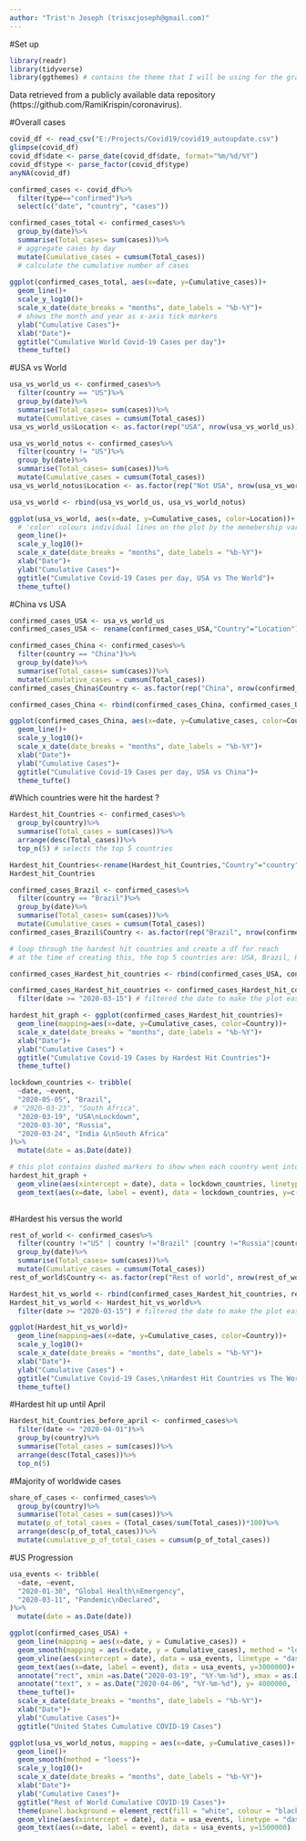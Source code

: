 ---
author: "Trist'n Joseph (trisxcjoseph@gmail.com)"
---

#Set up
```{r}
library(readr)
library(tidyverse)
library(ggthemes) # contains the theme that I will be using for the graphs

```

Data retrieved from a publicly available data repository (https://github.com/RamiKrispin/coronavirus). 

#Overall cases
```{r}

covid_df <- read_csv("E:/Projects/Covid19/covid19_autoupdate.csv")
glimpse(covid_df)
covid_df$date <- parse_date(covid_df$date, format="%m/%d/%Y")
covid_df$type <- parse_factor(covid_df$type)
anyNA(covid_df)

confirmed_cases <- covid_df%>%
  filter(type=="confirmed")%>%
  select(c("date", "country", "cases"))

confirmed_cases_total <- confirmed_cases%>%
  group_by(date)%>%
  summarise(Total_cases= sum(cases))%>% 
  # aggregate cases by day
  mutate(Cumulative_cases = cumsum(Total_cases)) 
  # calculate the cumulative number of cases
 
ggplot(confirmed_cases_total, aes(x=date, y=Cumulative_cases))+
  geom_line()+
  scale_y_log10()+
  scale_x_date(date_breaks = "months", date_labels = "%b-%Y")+ 
  # shows the month and year as x-axis tick markers
  ylab("Cumulative Cases")+
  xlab("Date")+
  ggtitle("Cumulative World Covid-19 Cases per day")+
  theme_tufte()

```

#USA vs World
```{r}

usa_vs_world_us <- confirmed_cases%>%
  filter(country == "US")%>%
  group_by(date)%>%
  summarise(Total_cases= sum(cases))%>%
  mutate(Cumulative_cases = cumsum(Total_cases))
usa_vs_world_us$Location <- as.factor(rep("USA", nrow(usa_vs_world_us))) # creates a membership variable

usa_vs_world_notus <- confirmed_cases%>%
  filter(country != "US")%>%
  group_by(date)%>%
  summarise(Total_cases= sum(cases))%>%
  mutate(Cumulative_cases = cumsum(Total_cases))
usa_vs_world_notus$Location <- as.factor(rep("Not USA", nrow(usa_vs_world_notus))) # creates a membership variable

usa_vs_world <- rbind(usa_vs_world_us, usa_vs_world_notus)

ggplot(usa_vs_world, aes(x=date, y=Cumulative_cases, color=Location))+ 
  # 'color' colours individual lines on the plot by the memebership variable
  geom_line()+
  scale_y_log10()+
  scale_x_date(date_breaks = "months", date_labels = "%b-%Y")+
  xlab("Date")+ 
  ylab("Cumulative Cases")+ 
  ggtitle("Cumulative Covid-19 Cases per day, USA vs The World")+
  theme_tufte()

```

#China vs USA
```{r}

confirmed_cases_USA <- usa_vs_world_us
confirmed_cases_USA <- rename(confirmed_cases_USA,"Country"="Location")

confirmed_cases_China <- confirmed_cases%>%
  filter(country == "China")%>%
  group_by(date)%>%
  summarise(Total_cases= sum(cases))%>%
  mutate(Cumulative_cases = cumsum(Total_cases))
confirmed_cases_China$Country <- as.factor(rep("China", nrow(confirmed_cases_China)))

confirmed_cases_China <- rbind(confirmed_cases_China, confirmed_cases_USA)

ggplot(confirmed_cases_China, aes(x=date, y=Cumulative_cases, color=Country))+
  geom_line()+
  scale_y_log10()+
  scale_x_date(date_breaks = "months", date_labels = "%b-%Y")+
  xlab("Date")+ 
  ylab("Cumulative Cases")+
  ggtitle("Cumulative Covid-19 Cases per day, USA vs China")+
  theme_tufte()

```

#Which countries were hit the hardest ?
```{r}

Hardest_hit_Countries <- confirmed_cases%>%
  group_by(country)%>%
  summarise(Total_cases = sum(cases))%>%
  arrange(desc(Total_cases))%>%
  top_n(5) # selects the top 5 countries 

Hardest_hit_Countries<-rename(Hardest_hit_Countries,"Country"="country")
Hardest_hit_Countries

confirmed_cases_Brazil <- confirmed_cases%>%
  filter(country == "Brazil")%>%
  group_by(date)%>%
  summarise(Total_cases= sum(cases))%>%
  mutate(Cumulative_cases = cumsum(Total_cases))
confirmed_cases_Brazil$Country <- as.factor(rep("Brazil", nrow(confirmed_cases_Brazil)))

# loop through the hardest hit countries and create a df for reach 
# at the time of creating this, the top 5 countries are: USA, Brazil, Russia, India & South Africa

confirmed_cases_Hardest_hit_countries <- rbind(confirmed_cases_USA, confirmed_cases_Brazil, confirmed_cases_Russia, confirmed_cases_India, confirmed_cases_SouthAfrica)

confirmed_cases_Hardest_hit_countries <- confirmed_cases_Hardest_hit_countries%>%
  filter(date >= "2020-03-15") # filtered the date to make the plot easier to read

hardest_hit_graph <- ggplot(confirmed_cases_Hardest_hit_countries)+
  geom_line(mapping=aes(x=date, y=Cumulative_cases, color=Country))+
  scale_x_date(date_breaks = "months", date_labels = "%b-%Y")+
  xlab("Date")+
  ylab("Cumulative Cases") + 
  ggtitle("Cumulative Covid-19 Cases by Hardest Hit Countries")+
  theme_tufte()

lockdown_countries <- tribble(
  ~date, ~event, 
  "2020-05-05", "Brazil",
 # "2020-03-23", "South Africa",
  "2020-03-19", "USA\nLockdown",
  "2020-03-30", "Russia",
  "2020-03-24", "India &\nSouth Africa"
)%>%
  mutate(date = as.Date(date))

# this plot contains dashed markers to show when each country went into lockdown 
hardest_hit_graph + 
  geom_vline(aes(xintercept = date), data = lockdown_countries, linetype = "dashed")+
  geom_text(aes(x=date, label = event), data = lockdown_countries, y=c(6000000, 1000000, 5000000, 3000000)) 
  
```

#Hardest his versus the world
```{r}

rest_of_world <- confirmed_cases%>%
  filter(country !="US" | country !="Brazil" |country !="Russia"|country !="India"|country !="South Africa"| country !="China")%>%
  group_by(date)%>%
  summarise(Total_cases= sum(cases))%>%
  mutate(Cumulative_cases = cumsum(Total_cases))
rest_of_world$Country <- as.factor(rep("Rest of world", nrow(rest_of_world)))

Hardest_hit_vs_world <- rbind(confirmed_cases_Hardest_hit_countries, rest_of_world)
Hardest_hit_vs_world <- Hardest_hit_vs_world%>%
  filter(date >= "2020-03-15") # filtered the date to make the plot easier to read

ggplot(Hardest_hit_vs_world)+
  geom_line(mapping=aes(x=date, y=Cumulative_cases, color=Country))+
  scale_y_log10()+
  scale_x_date(date_breaks = "months", date_labels = "%b-%Y")+
  xlab("Date")+
  ylab("Cumulative Cases") + 
  ggtitle("Cumulative Covid-19 Cases,\nHardest Hit Countries vs The World")+
  theme_tufte()

```

#Hardest hit up until April
```{r}

Hardest_hit_Countries_before_april <- confirmed_cases%>%
  filter(date <= "2020-04-01")%>%
  group_by(country)%>%
  summarise(Total_cases = sum(cases))%>%
  arrange(desc(Total_cases))%>%
  top_n(5)

```


#Majority of worldwide cases
```{r}

share_of_cases <- confirmed_cases%>%
  group_by(country)%>%
  summarise(Total_cases = sum(cases))%>%
  mutate(p_of_total_cases = (Total_cases/sum(Total_cases))*100)%>%
  arrange(desc(p_of_total_cases))%>%
  mutate(cumulative_p_of_total_cases = cumsum(p_of_total_cases))


```

#US Progression 
```{r}

usa_events <- tribble(
  ~date, ~event, 
  "2020-01-30", "Global Health\nEmergency", 
  "2020-03-11", "Pandemic\nDeclared",
)%>%
  mutate(date = as.Date(date))

ggplot(confirmed_cases_USA) +
  geom_line(mapping = aes(x=date, y = Cumulative_cases)) +
  geom_smooth(mapping = aes(x=date, y = Cumulative_cases), method = "loess")+
  geom_vline(aes(xintercept = date), data = usa_events, linetype = "dashed")+
  geom_text(aes(x=date, label = event), data = usa_events, y=3000000)+
  annotate("rect", xmin =as.Date("2020-03-19", "%Y-%m-%d"), xmax = as.Date("2020-04-24", "%Y-%m-%d"), ymin = 0, ymax=6000000, alpha = 0.25)+
  annotate("text", x = as.Date("2020-04-06", "%Y-%m-%d"), y= 4000000, label = "All States Lockdown")+
  theme_tufte()+
  scale_x_date(date_breaks = "months", date_labels = "%b-%Y")+
  xlab("Date")+
  ylab("Cumulative Cases")+
  ggtitle("United States Cumulative COVID-19 Cases")

ggplot(usa_vs_world_notus, mapping = aes(x=date, y=Cumulative_cases))+
  geom_line()+
  geom_smooth(method = "loess")+
  scale_y_log10()+
  scale_x_date(date_breaks = "months", date_labels = "%b-%Y")+
  xlab("Date")+
  ylab("Cumulative Cases")+
  ggtitle("Rest of World Cumulative COVID-19 Cases")+
  theme(panel.background = element_rect(fill = "white", colour = "black"))+
  geom_vline(aes(xintercept = date), data = usa_events, linetype = "dashed")+
  geom_text(aes(x=date, label = event), data = usa_events, y=1500000)

```
